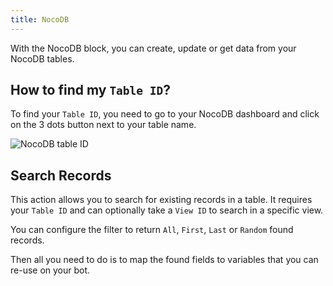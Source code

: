 ```yaml
---
title: NocoDB
---
```


With the NocoDB block, you can create, update or get data from your NocoDB tables.

## How to find my `Table ID`?

To find your `Table ID`, you need to go to your NocoDB dashboard and click on the 3 dots button next to your table name.

<Frame>
  <img
    src="/images/blocks/integrations/nocodb-table-id.jpg"
    alt="NocoDB table ID"
  />
</Frame>

## Search Records

This action allows you to search for existing records in a table. It requires your `Table ID` and can optionally take a `View ID` to search in a specific view.

You can configure the filter to return `All`, `First`, `Last` or `Random` found records.

Then all you need to do is to map the found fields to variables that you can re-use on your bot.
